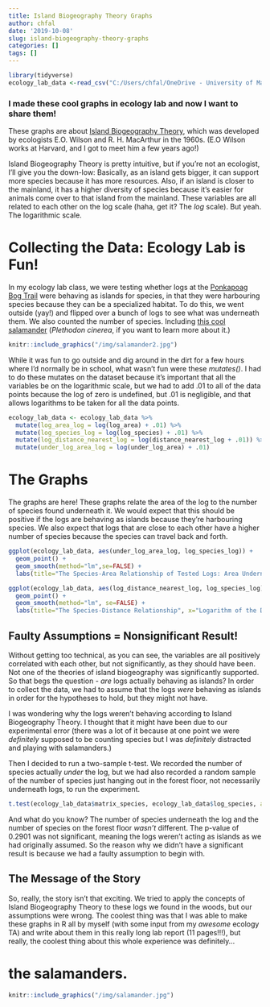 ```yaml
---
title: Island Biogeography Theory Graphs
author: chfal
date: '2019-10-08'
slug: island-biogeography-theory-graphs
categories: []
tags: []
---
```

```r
library(tidyverse)
ecology_lab_data <-read_csv("C:/Users/chfal/OneDrive - University of Massachusetts Boston/Ecology & Lab/Ecology_lab_data.csv")
```

### I made these cool graphs in ecology lab and now I want to share them!

These graphs are about [Island Biogeography Theory](https://www.youtube.com/watch?v=5PyrRtSytmM), which was developed by ecologists E.O. Wilson and R. H. MacArthur in the 1960s. (E.O Wilson works at Harvard, and I got to meet him a few years ago!)

Island Biogeography Theory is pretty intuitive, but if you're not an ecologist, I'll give you the down-low: Basically, as an island gets bigger, it can support more species because it has more resources. Also, if an island is closer to the mainland, it has a higher diversity of species because it's easier for animals come over to that island from the mainland. These variables are all related to each other on the log scale (haha, get it? The _log_ scale). But yeah. The logarithmic scale.

# Collecting the Data: Ecology Lab is Fun!

In my ecology lab class, we were testing whether logs at the [Ponkapoag Bog Trail]() were behaving as islands for species, in that they were harbouring species because they can be a specialized habitat. To do this, we went outside (yay!) and flipped over a bunch of logs to see what was underneath them. We also counted the number of species. Including [this cool salamander](https://www.massaudubon.org/learn/nature-wildlife/reptiles-amphibians/salamanders/salamander-species-in-massachusetts) (_Plethodon cinerea_, if you want to learn more about it.)

```r
knitr::include_graphics("/img/salamander2.jpg")
```

While it was fun to go outside and dig around in the dirt for a few hours where I'd normally be in school, what wasn't fun were these _mutates()_. I had to do these mutates on the dataset because it's important that all the variables be on the logarithmic scale, but we had to add .01 to all of the data points because the log of zero is undefined, but .01 is negligible, and that allows logarithms to be taken for all the data points.
```r
ecology_lab_data <- ecology_lab_data %>%
  mutate(log_area_log = log(log_area) + .01) %>%
  mutate(log_species_log = log(log_species) + .01) %>%
  mutate(log_distance_nearest_log = log(distance_nearest_log + .01)) %>%
  mutate(under_log_area_log = log(under_log_area) + .01)
```
# The Graphs

The graphs are here! These graphs relate the area of the log to the number of species found underneath it. We would expect that this should be positive if the logs are behaving as islands because they're harbouring species. We also expect that logs that are close to each other have a higher number of species because the species can travel back and forth.

```r
ggplot(ecology_lab_data, aes(under_log_area_log, log_species_log)) +
  geom_point() +
  geom_smooth(method="lm",se=FALSE) +
  labs(title="The Species-Area Relationship of Tested Logs: Area Underneath Log", x="Logarithm of Area Under Overturned Log (cm^2)", y="Logarithm of Species Number", subtitle="y = .126x+6.771, R^2 = .0859, p = .664")

ggplot(ecology_lab_data, aes(log_distance_nearest_log, log_species_log)) +
  geom_point() +
  geom_smooth(method="lm", se=FALSE) +
  labs(title="The Species-Distance Relationship", x="Logarithm of the Distance from the Log to Another Log (cm)", y="Logarithm of Species Numbers", subtitle="y = .113x+.1941, R^2 = .04739, p=.8071")
```


## Faulty Assumptions = Nonsignificant Result!

Without getting too technical, as you can see, the variables are all positively correlated with each other, but not significantly, as they should have been. Not one of the theories of island biogeography was significantly supported. So that begs the question - _are_ logs actually behaving as islands? In order to collect the data, we had to assume that the logs _were_ behaving as islands in order for the hypotheses to hold, but they might not have.

I was wondering why the logs weren't behaving according to Island Biogeography Theory. I thought that it might have been due to our experimental error (there was a lot of it because at one point we were _definitely_ supposed to be counting species but I was _definitely_ distracted and playing with salamanders.)

Then I decided to run a two-sample t-test. We recorded the number of species actually _under_ the log, but we had also recorded a random sample of the number of species just hanging out in the forest floor, not necessarily underneath logs, to run the experiment.

```r
t.test(ecology_lab_data$matrix_species, ecology_lab_data$log_species, alternative=c("less"))
```

And what do you know? The number of species underneath the log and the number of species on the forest floor _wasn't_ different. The p-value of 0.2901 was not significant, meaning the logs weren't acting as islands as we had originally assumed. So the reason why we didn't have a significant result is because we had a faulty assumption to begin with.

## The Message of the Story

So, really, the story isn't that exciting. We tried to apply the concepts of Island Biogeography Theory to these logs we found in the woods, but our assumptions were wrong. The coolest thing was that I was able to make these graphs in R all by myself (with some input from my _awesome_ ecology TA) and write about them in this really long lab report (11 pages!!!), but really, the coolest thing about this whole experience was definitely...

# the salamanders.


```r
knitr::include_graphics("/img/salamander.jpg")
```